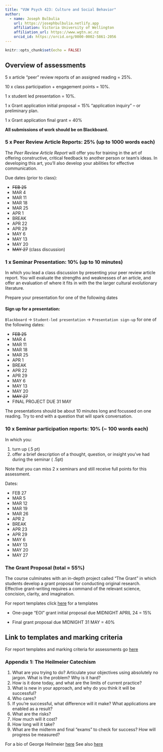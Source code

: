 ```yaml
---
title: "VUW Psych 423: Culture and Social Behavior"
author:
  - name: Joseph Bulbulia
    url: https://josephbulbulia.netlify.app
    affiliation: Victoria University of Wellington
    affiliation_url: https://www.wgtn.ac.nz
    orcid_id: https://orcid.org/0000-0002-5861-2056
---
```


```r
knitr::opts_chunk$set(echo = FALSE)
```

## Overview of assessments

5 x article “peer” review reports of an assigned reading = 25%.

10 x class participation + engagement points = 10%. 

1 x student led presentation = 10%.

1 x Grant application initial proposal = 15% “application inquiry” – or preliminary plan.

1 x Grant application final grant = 40%

**All submissions of work should be on Blackboard.**

### 5 x Peer Review Article Reports: 25% (up to 1000 words each)

The *Peer Review Article Report* will offer you for training in the art of offering constructive, critical feedback to another person or team's ideas.  In developing this art, you'll also develop your abilities for effective communication. 

Due dates (prior to class):

  - ~~FEB 25~~
  - MAR 4
  - MAR 11
  - MAR 18
  - MAR 25
  - APR 1
  - BREAK
  - APR 22
  - APR 29
  - MAY 6
  - MAY 13
  - MAY 20
  - ~~MAY 27~~ (class discussion)


### 1 x Seminar Presentation: 10% (up to 10 minutes)

In which you lead a class discussion by presenting your peer review article report. You will evaluate the strengths and weaknesses of an article, and offer an evaluation of where it fits in with the the larger cultural evolutionary literature.  

Prepare your presentation for one of the following dates

#### Sign up for a presentation:

`Blackboard` $\to$ `Student-led presentation` $\to$ `Presentation sign-up`  for one of the following dates:

  - ~~FEB 25~~
  - MAR 4
  - MAR 11
  - MAR 18
  - MAR 25
  - APR 1
  - BREAK
  - APR 22
  - APR 29
  - MAY 6
  - MAY 13
  - MAY 20
  - ~~MAY 27~~
  - FINAL PROJECT DUE 31 MAY

The presentations should be about 10 minutes long and focussed on one reading. Try to end with a question that will spark conversation. 
  
  
### 10 x Seminar participation reports: 10% (~ 100 words each)

In which you:

1. turn up (.5 pt)
2. offer a brief description of a thought, question, or insight you've had during the seminar ( .5pt)

Note that you can miss 2 x seminars and still receive full points for this assessment. 


Dates: 

  - FEB 27
  - MAR 5
  - MAR 12
  - MAR 19
  - MAR 26
  - APR 2
  - BREAK
  - APR 23
  - APR 29
  - MAY 6
  - MAY 13
  - MAY 20
  - MAY 27




### The Grant Proposal (total = 55%) 

The course culminates with an in-depth project called "The Grant" in which students develop a grant proposal for conducting original research. Effective grant-writing requires a command of the relevant science, concision, clarity, and imagination.

For report templates click [here](https://go-bayes.github.io/psych-423/templatesC.html) for a templates


- One-page "EOI" grant initial proposal due MIDNIGHT APRIL 24 = 15%

- Final grant proposal due MIDNIGHT 31 MAY = 40% 



## Link to templates and marking criteria

For report templates and marking criteria for assessments go  [here](https://go-bayes.github.io/psych-423/templatesC.html) 


###  Appendix 1: The Heilmeier Catechism

  1. What are you trying to do? Articulate your objectives using absolutely no
jargon. What is the problem?  Why is it hard?
  2. How is it done today, and what are the limits of current practice?
  3. What is new in your approach, and why do you think it will be successful?
  4. Who cares?
  5. If you’re successful, what difference will it make? What applications are enabled as a result?
  6. What are the risks?
  7. How much will it cost?
  8. How long will it take?
  9. What are the midterm and final “exams” to check for success? How will progress be measured?

For a bio of George Heilmeier [here](https://ethw.org/George_H._Heilmeier)
See also [here](http://people.physics.illinois.edu/Celia/Heilmeier.pdf)


